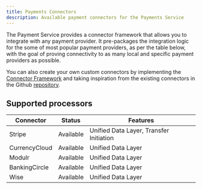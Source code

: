 ```yaml
---
title: Payments Connectors
description: Available payment connectors for the Payments Service
---
```


The Payment Service provides a connector framework that allows you to integrate with any payment provider. It pre-packages the integration logic for the some of most popular payment providers, as per the table below, with the goal of proving connectivity to as many local and specific payment providers as possible.

You can also create your own custom connectors by implementing the [Connector Framework](//connector-building-guide/) and taking inspiration from the existing connectors in the Github [repository](https://github.com/formancehq/payments).

## Supported processors

| Connector   | Status    | Features                             |
|-------------|-----------|---------------------------------------|
| Stripe      | Available | Unified Data Layer, Transfer Initiation|
| CurrencyCloud| Available | Unified Data Layer                   |
| Modulr      | Available | Unified Data Layer                   |
| BankingCircle| Available | Unified Data Layer                   |
| Wise        | Available | Unified Data Layer                   |
